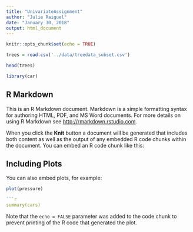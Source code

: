 ```yaml
---
title: "UnivariateAssignment"
author: "Julie Raiguel"
date: "January 30, 2018"
output: html_document
---
```


```r
knitr::opts_chunk$set(echo = TRUE)
```

```r
trees = read.csv('../data/treedata_subset.csv')

head(trees)

```

```r
library(car)
```




## R Markdown

This is an R Markdown document. Markdown is a simple formatting syntax for authoring HTML, PDF, and MS Word documents. For more details on using R Markdown see <http://rmarkdown.rstudio.com>.

When you click the **Knit** button a document will be generated that includes both content as well as the output of any embedded R code chunks within the document. You can embed an R code chunk like this:

## Including Plots

You can also embed plots, for example:

```r
plot(pressure)

```r
summary(cars)
```
Note that the `echo = FALSE` parameter was added to the code chunk to prevent printing of the R code that generated the plot.
